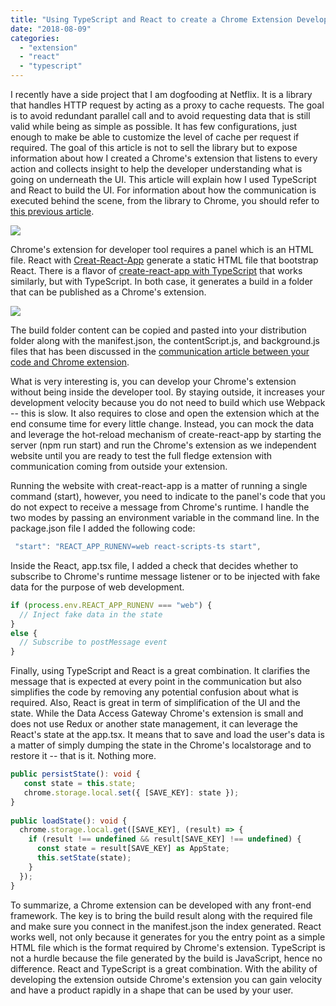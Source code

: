```yaml
---
title: "Using TypeScript and React to create a Chrome Extension Developer Tool"
date: "2018-08-09"
categories: 
  - "extension"
  - "react"
  - "typescript"
---
```


I recently have a side project that I am dogfooding at Netflix. It is a library that handles HTTP request by acting as a proxy to cache requests. The goal is to avoid redundant parallel call and to avoid requesting data that is still valid while being as simple as possible. It has few configurations, just enough to make be able to customize the level of cache per request if required. The goal of this article is not to sell the library but to expose information about how I created a Chrome's extension that listens to every action and collects insight to help the developer understanding what is going on underneath the UI. This article will explain how I used TypeScript and React to build the UI. For information about how the communication is executed behind the scene, from the library to Chrome, you should refer to [this previous article](using-typescript-and-react-to-create-a-chrome-extension-developer-tool).

![](/images/blog/DataAccessGatewayOverview.png)

Chrome's extension for developer tool requires a panel which is an HTML file. React with [Creat-React-App](https://github.com/facebook/create-react-app) generate a static HTML file that bootstrap React. There is a flavor of [create-react-app with TypeScript](https://github.com/wmonk/create-react-app-typescript) that works similarly, but with TypeScript. In both case, it generates a build in a folder that can be published as a Chrome's extension.

![](/images/blog/TypeScriptReactChromeExtension.png)

The build folder content can be copied and pasted into your distribution folder along with the manifest.json, the contentScript.js, and background.js files that has been discussed in the [communication article between your code and Chrome extension](using-typescript-and-react-to-create-a-chrome-extension-developer-tool).

What is very interesting is, you can develop your Chrome's extension without being inside the developer tool. By staying outside, it increases your development velocity because you do not need to build which use Webpack -- this is slow. It also requires to close and open the extension which at the end consume time for every little change. Instead, you can mock the data and leverage the hot-reload mechanism of create-react-app by starting the server (npm run start) and run the Chrome's extension as we independent website until you are ready to test the full fledge extension with communication coming from outside your extension.

Running the website with creat-react-app is a matter of running a single command (start), however, you need to indicate to the panel's code that you do not expect to receive a message from Chrome's runtime. I handle the two modes by passing an environment variable in the command line. In the package.json file I added the following code:

```typescript
 "start": "REACT_APP_RUNENV=web react-scripts-ts start", 
``` 

Inside the React, app.tsx file, I added a check that decides whether to subscribe to Chrome's runtime message listener or to be injected with fake data for the purpose of web development.

```typescript
if (process.env.REACT_APP_RUNENV === "web") { 
  // Inject fake data in the state 
} 
else { 
  // Subscribe to postMessage event 
} 
``` 

Finally, using TypeScript and React is a great combination. It clarifies the message that is expected at every point in the communication but also simplifies the code by removing any potential confusion about what is required. Also, React is great in term of simplification of the UI and the state. While the Data Access Gateway Chrome's extension is small and does not use Redux or another state management, it can leverage the React's state at the app.tsx. It means that to save and load the user's data is a matter of simply dumping the state in the Chrome's localstorage and to restore it -- that is it. Nothing more.

```typescript
public persistState(): void { 
   const state = this.state; 
   chrome.storage.local.set({ [SAVE_KEY]: state }); 
} 
   
public loadState(): void { 
  chrome.storage.local.get([SAVE_KEY], (result) => { 
    if (result !== undefined && result[SAVE_KEY] !== undefined) { 
      const state = result[SAVE_KEY] as AppState; 
      this.setState(state); 
    } 
  }); 
} 
``` 

To summarize, a Chrome extension can be developed with any front-end framework. The key is to bring the build result along with the required file and make sure you connect in the manifest.json the index generated. React works well, not only because it generates for you the entry point as a simple HTML file which is the format required by Chrome's extension. TypeScript is not a hurdle because the file generated by the build is JavaScript, hence no difference. React and TypeScript is a great combination. With the ability of developing the extension outside Chrome's extension you can gain velocity and have a product rapidly in a shape that can be used by your user.
